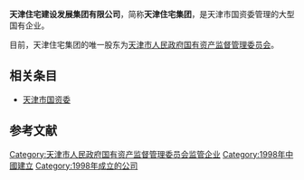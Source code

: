 {{unreferenced|time=2016-08-09T02:14:59+00:00}}
'''天津住宅建设发展集团有限公司'''，简称'''天津住宅集团'''，是天津市国资委管理的大型国有企业。

目前，天津住宅集团的唯一股东为[[天津市人民政府国有资产监督管理委员会|天津市人民政府国有资产监督管理委员会]]。

== 相关条目 ==
*[[天津市国资委|天津市国资委]]

==参考文献==
{{reflist}}

{{天津市市管国有企业}}
[[Category:天津市人民政府国有资产监督管理委员会监管企业|Category:天津市人民政府国有资产监督管理委员会监管企业]]
[[Category:1998年中國建立|Category:1998年中國建立]]
[[Category:1998年成立的公司|Category:1998年成立的公司]]